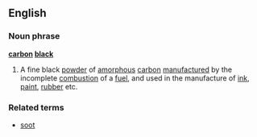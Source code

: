 ==English==
===Noun phrase===
'''[[carbon]] [[black]]'''
#A fine black [[powder]] of [[amorphous]] [[carbon]] [[manufacture]]d by the incomplete [[combustion]] of a [[fuel]], and used in the manufacture of [[ink]], [[paint]], [[rubber]] etc.
===Related terms===
*[[soot]]